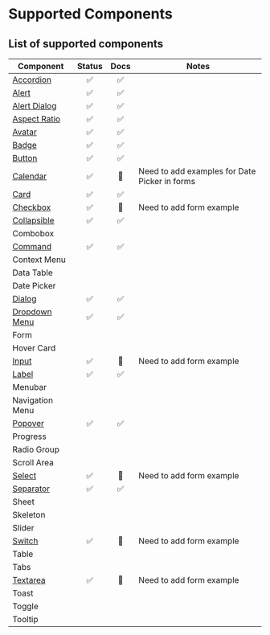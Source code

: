 # Supported Components

## List of supported components

| Component                                       | Status | Docs | Notes                                         |
| ----------------------------------------------- | :----: | :--: | --------------------------------------------- |
| [Accordion](/docs/components/accordion)         |   ✅   |  ✅  |                                               |
| [Alert](/docs/components/alert)                 |   ✅   |  ✅  |                                               |
| [Alert Dialog](/docs/components/alert-dialog)   |   ✅   |  ✅  |                                               |
| [Aspect Ratio](/docs/components/aspect-ratio)   |   ✅   |  ✅  |                                               |
| [Avatar](/docs/components/avatar)               |   ✅   |  ✅  |                                               |
| [Badge](/docs/components/badge)                 |   ✅   |  ✅  |                                               |
| [Button](/docs/components/button)               |   ✅   |  ✅  |                                               |
| [Calendar](/docs/components/calendar)           |   ✅   |  🚧  | Need to add examples for Date Picker in forms |
| [Card](/docs/components/card)                   |   ✅   |  ✅  |                                               |
| [Checkbox](/docs/components/checkbox)           |   ✅   |  🚧  | Need to add form example                      |
| [Collapsible](/docs/components/collapsible)     |   ✅   |  ✅  |                                               |
| Combobox                                        |        |      |                                               |
| [Command](/docs/components/command)             |   ✅   |  ✅  |                                               |
| Context Menu                                    |        |      |                                               |
| Data Table                                      |        |      |                                               |
| Date Picker                                     |        |      |                                               |
| [Dialog](/docs/components/dialog)               |   ✅   |  ✅  |                                               |
| [Dropdown Menu](/docs/components/dropdown-menu) |   ✅   |  ✅  |                                               |
| Form                                            |        |      |                                               |
| Hover Card                                      |        |      |                                               |
| [Input](/docs/components/input)                 |   ✅   |  🚧  | Need to add form example                      |
| [Label](/docs/components/label)                 |   ✅   |  ✅  |                                               |
| Menubar                                         |        |      |                                               |
| Navigation Menu                                 |        |      |                                               |
| [Popover](/docs/components/popover)             |   ✅   |  ✅  |                                               |
| Progress                                        |        |      |                                               |
| Radio Group                                     |        |      |                                               |
| Scroll Area                                     |        |      |                                               |
| [Select](/docs/components/select)               |   ✅   |  🚧  | Need to add form example                      |
| [Separator](/docs/components/separator)         |   ✅   |  ✅  |                                               |
| Sheet                                           |        |      |                                               |
| Skeleton                                        |        |      |                                               |
| Slider                                          |        |      |                                               |
| [Switch](/docs/components/switch)               |   ✅   |  🚧  | Need to add form example                      |
| Table                                           |        |      |                                               |
| Tabs                                            |        |      |                                               |
| [Textarea](/docs/components/textarea)           |   ✅   |  🚧  | Need to add form example                      |
| Toast                                           |        |      |                                               |
| Toggle                                          |        |      |                                               |
| Tooltip                                         |        |      |                                               |
